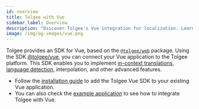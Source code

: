```yaml
---
id: overview
title: Tolgee with Vue
sidebar_label: Overview
description: "Discover Tolgee's Vue integration for localization. Learn to implement in-context translations, language detection, and more. Includes installation guide and example app for easy Vue integration."
image: /img/og-images/vue.png
---
```


Tolgee provides an SDK for Vue, based on the [`@tolgee/web`](../../api/web_package/about) package. Using the SDK [@tolgee/vue](https://www.npmjs.com/package/@tolgee/vue), you can connect your Vue application to the Tolgee platform. This SDK enables you to implement [in-context translations](../../in-context), [language detection](../../language#language-detection), interpolation, and other advanced features.

- Follow the [installation guide](./installation) to add the Tolgee Vue SDK to your existing Vue application.
- You can also check the [example application](https://github.com/tolgee/vue-example) to see how to integrate Tolgee with Vue.
